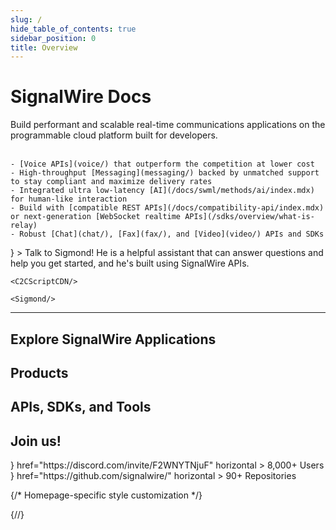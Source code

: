 ```yaml
---
slug: /
hide_table_of_contents: true
sidebar_position: 0
title: Overview
---
```




# SignalWire Docs

<Subtitle>Build performant and scalable real-time communications applications on the programmable cloud platform built for developers.</Subtitle>
<br/><br/>

<div className="container">

  <div className ="row">

  <div className="col col--8">

    - [Voice APIs](voice/) that outperform the competition at lower cost
    - High-throughput [Messaging](messaging/) backed by unmatched support to stay compliant and maximize delivery rates
    - Integrated ultra low-latency [AI](/docs/swml/methods/ai/index.mdx) for human-like interaction
    - Build with [compatible REST APIs](/docs/compatibility-api/index.mdx) or next-generation [WebSocket realtime APIs](/sdks/overview/what-is-relay)
    - Robust [Chat](chat/), [Fax](fax/), and [Video](video/) APIs and SDKs

<div style={{paddingTop: "20px"}}/>

  <CardGroup cols="1">
    <Card 
    title="Don't know where to start?"
    icon={<FaRobot />}
  >
  Talk to Sigmond! He is a helpful assistant that can answer questions and help you get started, and
  he's built using SignalWire APIs.
  </Card>
  </CardGroup>

  </div>

  <div className="col col--4" style={{display:'flex', flexDirection:'column' , paddingBottom:'1rem'}}>

    <C2CScriptCDN/>

    <Sigmond/>

  </div>

  </div>

</div>
<hr/>

## Explore SignalWire Applications

<UseCases/>

## Products

<ProductButtons/>

## APIs, SDKs, and Tools

<Tools/>

## Join us!


<CardGroup>
  <Card 
    title="Discord Community"
    icon={<FaDiscord />}
    href="https://discord.com/invite/F2WNYTNjuF"
    horizontal
  >
    8,000+ Users
  </Card>
  <Card 
    title="GitHub"
    icon={<FaGithub />}
    href="https://github.com/signalwire/"
    horizontal
  >
    90+ Repositories
  </Card>
</CardGroup>


{/* Homepage-specific style customization */}
<style>{`.pagination-nav{display:none}`}</style>
<style>{`.theme-doc-breadcrumbs{display:none};`}</style>
<style>{`.theme-doc-footer-edit-meta-row{display:none}`}</style>
{/*<style>{`.theme-doc-toc-desktop{visibility:hidden}`}</style>*/}
<style>{`.container{max-width:var(--ifm-container-width)} `}</style>